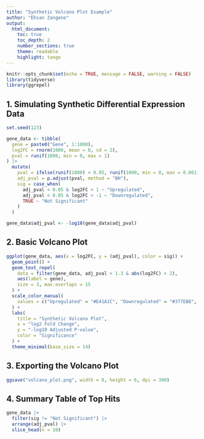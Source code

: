 ```yaml
---
title: "Synthetic Volcano Plot Example"
author: "Ehsan Zangene"
output:
  html_document:
    toc: true
    toc_depth: 2
    number_sections: true
    theme: readable
    highlight: tango
---
```


```r
knitr::opts_chunk$set(echo = TRUE, message = FALSE, warning = FALSE)
library(tidyverse)
library(ggrepel)
```

## 1. Simulating Synthetic Differential Expression Data

```r
set.seed(123)

gene_data <- tibble(
  gene = paste0("Gene", 1:1000),
  log2FC = rnorm(1000, mean = 0, sd = 2),
  pval = runif(1000, min = 0, max = 1)
) |> 
  mutate(
    pval = ifelse(runif(1000) < 0.05, runif(1000, min = 0, max = 0.001), pval),
    adj_pval = p.adjust(pval, method = "BH"),
    sig = case_when(
      adj_pval < 0.05 & log2FC > 1 ~ "Upregulated",
      adj_pval < 0.05 & log2FC < -1 ~ "Downregulated",
      TRUE ~ "Not Significant"
    )
  )

gene_data$adj_pval <- -log10(gene_data$adj_pval)
```

## 2. Basic Volcano Plot

```r
ggplot(gene_data, aes(x = log2FC, y = (adj_pval), color = sig)) +
  geom_point() +
  geom_text_repel(
    data = filter(gene_data, adj_pval > 1.3 & abs(log2FC) > 2),
    aes(label = gene),
    size = 3, max.overlaps = 15
  ) +
  scale_color_manual(
    values = c("Upregulated" = "#E41A1C", "Downregulated" = "#377EB8", "Not Significant" = "grey")
  ) +
  labs(
    title = "Synthetic Volcano Plot",
    x = "log2 Fold Change",
    y = "-log10 Adjusted P-value",
    color = "Significance"
  ) +
  theme_minimal(base_size = 14)
```

## 3. Exporting the Volcano Plot

```r
ggsave("volcano_plot.png", width = 8, height = 6, dpi = 300)
```

## 4. Summary Table of Top Hits

```r
gene_data |> 
  filter(sig != "Not Significant") |> 
  arrange(adj_pval) |> 
  slice_head(n = 10)
```
